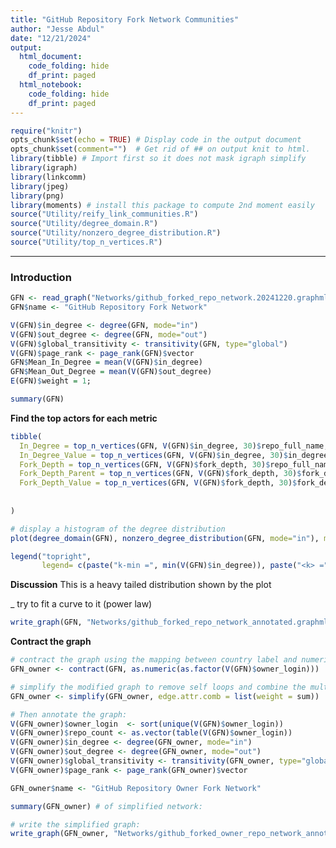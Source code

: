 ```yaml
---
title: "GitHub Repository Fork Network Communities"
author: "Jesse Abdul"
date: "12/21/2024"
output:
  html_document:
    code_folding: hide
    df_print: paged
  html_notebook: 
    code_folding: hide
    df_print: paged
---
```


```r
require("knitr")
opts_chunk$set(echo = TRUE) # Display code in the output document
opts_chunk$set(comment="")  # Get rid of ## on output knit to html. 
library(tibble) # Import first so it does not mask igraph simplify
library(igraph)
library(linkcomm)
library(jpeg) 
library(png)
library(moments) # install this package to compute 2nd moment easily 
source("Utility/reify_link_communities.R")
source("Utility/degree_domain.R")
source("Utility/nonzero_degree_distribution.R")
source("Utility/top_n_vertices.R")
```

____________________________________________________________
### Introduction 



```r
GFN <- read_graph("Networks/github_forked_repo_network.20241220.graphml", format="graphml")
GFN$name <- "GitHub Repository Fork Network"

V(GFN)$in_degree <- degree(GFN, mode="in")
V(GFN)$out_degree <- degree(GFN, mode="out")
V(GFN)$global_transitivity <- transitivity(GFN, type="global")
V(GFN)$page_rank <- page_rank(GFN)$vector
GFN$Mean_In_Degree = mean(V(GFN)$in_degree)
GFN$Mean_Out_Degree = mean(V(GFN)$out_degree)
E(GFN)$weight = 1;

summary(GFN)

```

**Find the top actors for each metric**

```r

tibble(
  In_Degree = top_n_vertices(GFN, V(GFN)$in_degree, 30)$repo_full_name,
  In_Degree_Value = top_n_vertices(GFN, V(GFN)$in_degree, 30)$in_degree,
  Fork_Depth = top_n_vertices(GFN, V(GFN)$fork_depth, 30)$repo_full_name,
  Fork_Depth_Parent = top_n_vertices(GFN, V(GFN)$fork_depth, 30)$fork_depth_parent,
  Fork_Depth_Value = top_n_vertices(GFN, V(GFN)$fork_depth, 30)$fork_depth
  
  
)


```




```r
# display a histogram of the degree distribution
plot(degree_domain(GFN), nonzero_degree_distribution(GFN, mode="in"), main="GitHub Repository Fork Network In-Degree Distribution", xlab="k", ylab="p(k)", log="xy"  )

legend("topright", 
       legend= c(paste("k-min =", min(V(GFN)$in_degree)), paste("<k> =", round(moment(V(GFN)$in_degree, order=1), 4)), paste("<k^2> =", round(moment(V(GFN)$in_degree, order=2), 4)), paste("k-max =", max(V(GFN)$in_degree))), bty="n", cex=1.0)

```
**Discussion**
This is a heavy tailed distribution shown by the plot

_ try to fit a curve to it (power law)

```r
write_graph(GFN, "Networks/github_forked_repo_network_annotated.graphml", format="graphml")

```



**Contract the graph**

```r
# contract the graph using the mapping between country label and numeric values:
GFN_owner <- contract(GFN, as.numeric(as.factor(V(GFN)$owner_login)))

# simplify the modified graph to remove self loops and combine the multiple edges between nodes and set the value of each edge weight to the sum of the original edge weights: 
GFN_owner <- simplify(GFN_owner, edge.attr.comb = list(weight = sum))

# Then annotate the graph: 
V(GFN_owner)$owner_login  <- sort(unique(V(GFN)$owner_login))
V(GFN_owner)$repo_count <- as.vector(table(V(GFN)$owner_login)) 
V(GFN_owner)$in_degree <- degree(GFN_owner, mode="in")
V(GFN_owner)$out_degree <- degree(GFN_owner, mode="out")
V(GFN_owner)$global_transitivity <- transitivity(GFN_owner, type="global")
V(GFN_owner)$page_rank <- page_rank(GFN_owner)$vector

GFN_owner$name <- "GitHub Repository Owner Fork Network"

summary(GFN_owner) # of simplified network: 

# write the simplified graph:
write_graph(GFN_owner, "Networks/github_forked_owner_repo_network_annotated.graphml", format="graphml")

```


